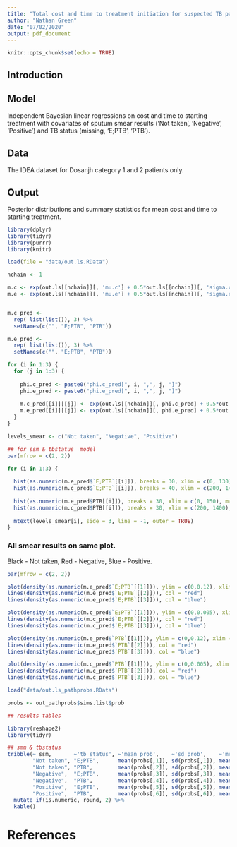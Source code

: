 ```yaml
---
title: "Total cost and time to treatment initiation for suspected TB patients"
author: "Nathan Green"
date: "07/02/2020"
output: pdf_document
---
```


```r
knitr::opts_chunk$set(echo = TRUE)
```

## Introduction

## Model

Independent Bayesian linear regressions on cost and time to starting treatment with covariates of sputum smear results ('Not taken', 'Negative', 'Positive') and TB status (missing, 'E;PTB', 'PTB').

## Data

The IDEA dataset for Dosanjh category 1 and 2 patients only.

## Output

Posterior distributions and summary statistics for mean cost and time to starting treatment.

```r

library(dplyr)
library(tidyr)
library(purrr)
library(knitr)

load(file = "data/out.ls.RData")

nchain <- 1

m.c <- exp(out.ls[[nchain]][, 'mu.c'] + 0.5*out.ls[[nchain]][, 'sigma.c']^2)
m.e <- exp(out.ls[[nchain]][, 'mu.e'] + 0.5*out.ls[[nchain]][, 'sigma.e']^2)


m.c_pred <-
  rep( list(list()), 3) %>%
  setNames(c("", "E;PTB", "PTB"))

m.e_pred <-
  rep( list(list()), 3) %>%
  setNames(c("", "E;PTB", "PTB"))

for (i in 1:3) {
  for (j in 1:3) {
    
    phi.c_pred <- paste0("phi.c_pred[", i, ",", j, "]")
    phi.e_pred <- paste0("phi.e_pred[", i, ",", j, "]")
    
    m.c_pred[[i]][[j]] <- exp(out.ls[[nchain]][, phi.c_pred] + 0.5*out.ls[[nchain]][, 'sigma.c']^2)
    m.e_pred[[i]][[j]] <- exp(out.ls[[nchain]][, phi.e_pred] + 0.5*out.ls[[nchain]][, 'sigma.e']^2)
  }
}
```


```r
levels_smear <- c("Not taken", "Negative", "Positive")

## for ssm & tbstatus  model
par(mfrow = c(2, 2))

for (i in 1:3) {
  
  hist(as.numeric(m.e_pred$`E;PTB`[[i]]), breaks = 30, xlim = c(0, 130), main = "")
  hist(as.numeric(m.c_pred$`E;PTB`[[i]]), breaks = 40, xlim = c(200, 1400), main = "")
  
  hist(as.numeric(m.e_pred$PTB[[i]]), breaks = 30, xlim = c(0, 150), main = "")
  hist(as.numeric(m.c_pred$PTB[[i]]), breaks = 30, xlim = c(200, 1400), main = "")
  
  mtext(levels_smear[i], side = 3, line = -1, outer = TRUE)
}
```

### All smear results on same plot.

Black - Not taken,
Red - Negative,
Blue - Positive.

```r
par(mfrow = c(2, 2))

plot(density(as.numeric(m.e_pred$`E;PTB`[[1]])), ylim = c(0,0.12), xlim = c(0,100), main = "Time, E;PTB")
lines(density(as.numeric(m.e_pred$`E;PTB`[[2]])), col = "red")
lines(density(as.numeric(m.e_pred$`E;PTB`[[3]])), col = "blue")

plot(density(as.numeric(m.c_pred$`E;PTB`[[1]])), ylim = c(0,0.005), xlim = c(0, 1800), main = "Cost, E;PTB")
lines(density(as.numeric(m.c_pred$`E;PTB`[[2]])), col = "red")
lines(density(as.numeric(m.c_pred$`E;PTB`[[3]])), col = "blue")

plot(density(as.numeric(m.e_pred$`PTB`[[1]])), ylim = c(0,0.12), xlim = c(0,100), main = "Time, PTB")
lines(density(as.numeric(m.e_pred$`PTB`[[2]])), col = "red")
lines(density(as.numeric(m.e_pred$`PTB`[[3]])), col = "blue")

plot(density(as.numeric(m.c_pred$`PTB`[[1]])), ylim = c(0,0.005), xlim = c(0, 1800), main = "Cost, PTB")
lines(density(as.numeric(m.c_pred$`PTB`[[2]])), col = "red")
lines(density(as.numeric(m.c_pred$`PTB`[[3]])), col = "blue")
```

```r
load("data/out.ls_pathprobs.RData")

probs <- out_pathprobs$sims.list$prob
```

```r
## results tables

library(reshape2)
library(tidyr)

## smm & tbstatus
tribble(~ ssm,       ~'tb status', ~'mean prob',    ~'sd prob',    ~'mean cost',                ~'sd cost',                ~'mean time',                ~'sd time',
        "Not taken", "E;PTB",      mean(probs[,1]), sd(probs[,1]), mean(m.c_pred$`E;PTB`[[1]]), sd(m.c_pred$`E;PTB`[[1]]), mean(m.e_pred$`E;PTB`[[1]]), sd(m.e_pred$`E;PTB`[[1]]),
        "Not taken", "PTB",        mean(probs[,2]), sd(probs[,2]), mean(m.c_pred$`PTB`[[1]]),   sd(m.c_pred$`PTB`[[1]]),   mean(m.e_pred$`PTB`[[1]]),   sd(m.e_pred$`PTB`[[1]]), 
        "Negative",  "E;PTB",      mean(probs[,3]), sd(probs[,3]), mean(m.c_pred$`E;PTB`[[2]]), sd(m.c_pred$`E;PTB`[[2]]), mean(m.e_pred$`E;PTB`[[2]]), sd(m.e_pred$`E;PTB`[[2]]),
        "Negative",  "PTB",        mean(probs[,4]), sd(probs[,4]), mean(m.c_pred$`PTB`[[2]]),   sd(m.c_pred$`PTB`[[2]]),   mean(m.e_pred$`PTB`[[2]]),   sd(m.e_pred$`PTB`[[2]]),
        "Positive",  "E;PTB",      mean(probs[,5]), sd(probs[,5]), mean(m.c_pred$`E;PTB`[[3]]), sd(m.c_pred$`E;PTB`[[3]]), mean(m.e_pred$`E;PTB`[[3]]), sd(m.e_pred$`E;PTB`[[3]]),
        "Positive",  "PTB",        mean(probs[,6]), sd(probs[,6]), mean(m.c_pred$`PTB`[[3]]),   sd(m.c_pred$`PTB`[[3]]),   mean(m.e_pred$`PTB`[[3]]),   sd(m.e_pred$`PTB`[[3]])) %>%
  mutate_if(is.numeric, round, 2) %>% 
  kable()
```

# References
